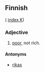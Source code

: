 ==Finnish==
( [[Wiktionary:Finnish_index_k|index K]])

===Adjective===

# [[poor]], not rich.

====Antonyms====

*[[rikas]]